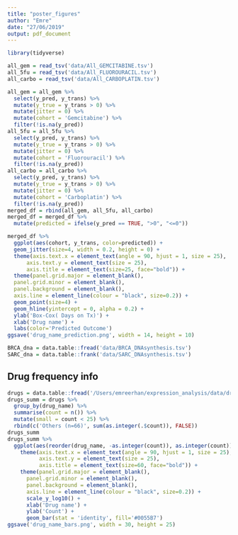 ```yaml
---
title: "poster_figures"
author: "Emre"
date: "27/06/2019"
output: pdf_document
---
```


```r
library(tidyverse)
```

```r
all_gem = read_tsv('data/All_GEMCITABINE.tsv')
all_5fu = read_tsv('data/All_FLUOROURACIL.tsv')
all_carbo = read_tsv('data/All_CARBOPLATIN.tsv')
```

```r
all_gem = all_gem %>%
  select(y_pred, y_trans) %>%
  mutate(y_true = y_trans > 0) %>%
  mutate(jitter = 0) %>%
  mutate(cohort = 'Gemcitabine') %>%
  filter(!is.na(y_pred))
all_5fu = all_5fu %>%
  select(y_pred, y_trans) %>%
  mutate(y_true = y_trans > 0) %>%
  mutate(jitter = 0) %>%
  mutate(cohort = 'Fluorouracil') %>%
  filter(!is.na(y_pred))
all_carbo = all_carbo %>%
  select(y_pred, y_trans) %>%
  mutate(y_true = y_trans > 0) %>%
  mutate(jitter = 0) %>%
  mutate(cohort = 'Carboplatin') %>%
  filter(!is.na(y_pred))
merged_df = rbind(all_gem, all_5fu, all_carbo)
merged_df = merged_df %>%
  mutate(predicted = ifelse(y_pred == TRUE, ">0", "<=0"))
```

```r
merged_df %>%
  ggplot(aes(cohort, y_trans, color=predicted)) +
  geom_jitter(size=4, width = 0.2, height = 0) +
  theme(axis.text.x = element_text(angle = 90, hjust = 1, size = 25),
      axis.text.y = element_text(size = 25),
      axis.title = element_text(size=25, face="bold")) +
  theme(panel.grid.major = element_blank(),
  panel.grid.minor = element_blank(),
  panel.background = element_blank(),
  axis.line = element_line(colour = "black", size=0.2)) +
  geom_point(size=4) +
  geom_hline(yintercept = 0, alpha = 0.2) +
  ylab('Box-Cox( Days on Tx)') +
  xlab('Drug name') +
  labs(color='Predicted Outcome') 
ggsave('drug_name_prediction.png', width = 14, height = 10)
```

```r
BRCA_dna = data.table::fread('data/BRCA_DNAsynthesis.tsv')
SARC_dna = data.table::frank('data/SARC_DNAsynthesis.tsv')
```

## Drug frequency info

```r
drugs = data.table::fread('/Users/emreerhan/expression_analysis/data/drugs_filtered.tsv')
drugs_summ = drugs %>%
  group_by(drug_name) %>%
  summarise(count = n()) %>%
  mutate(small = count < 25) %>%
  rbind(c('Others (n=66)', sum(as.integer(.$count)), FALSE))
drugs_summ 
drugs_summ %>%
  ggplot(aes(reorder(drug_name, -as.integer(count)), as.integer(count))) +
    theme(axis.text.x = element_text(angle = 90, hjust = 1, size = 25),
          axis.text.y = element_text(size = 25),
          axis.title = element_text(size=60, face="bold")) +
    theme(panel.grid.major = element_blank(),
      panel.grid.minor = element_blank(),
      panel.background = element_blank(),
      axis.line = element_line(colour = "black", size=0.2)) +
      scale_y_log10() +
      xlab('Drug name') +
      ylab('Count') +
      geom_bar(stat = 'identity', fill='#0055B7')
ggsave('drug_name_bars.png', width = 30, height = 25)
```